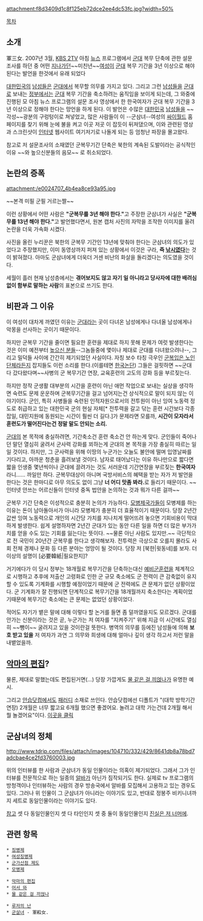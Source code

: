 attachment:f8d3409d1c8f125eb72dce2ee4dc53fc.jpg?width=50%

[[목차]]
== 소개 ==
軍三女. 2007년 3월, [[KBS 2TV]] 아침 [[뉴스]] 프로그램에서 [[군대]] 복무 단축에 관한 설문 조사를 하던 중 어떤 [[지나가던]]~~미친년~~[[여성]]이 [[군대]] 복무 기간을 3년 이상으로 해야된다는 발언을 한것에서 유래 되었다

[[대한민국]]의 [[남성]]들은 [[군대]]에서 복무할 의무를 가지고 있다. 그리고 그런 [[남성]]들을 [[군대]]로 보내는 [[정부]]에서는 [[군대]] 복무 기간을 축소하려는 움직임을 보이게 되는데, 그 와중에 진행된 모 아침 뉴스 프로그램의 설문 조사 영상에서 한 한국여자가 군대 복무 기간을 3년 이상으로 정해야 한다는 망언을 하게 된다. 이 발언은 수많은 [[대한민국]] [[남성]]들을 ~~각성~~광분의 구렁텅이로 쳐넣었고, 많은 사람들이 이 --군삼녀--여성의 [[싸이월드]] 홈페이지를 찾기 위해 눈에 불을 켜고 이곳 저곳 이 잡듯이 뒤져댔으며, 이와 관련된 영상과 스크린샷이 [[인터넷]] 웹사이트 여기저기로 나돌게 되는 등 엄청난 파장을 몰고왔다.

참고로 저 설문조사의 소재였던 군복무기간 단축은 북한의 계속된 도발이라는 공식적인 이유 ~~와 높으신분들의 음모~~ 로 취소되었다.

== 논란의 증폭 ==
attachment:/e0024707_4b4ea8ce93a95.jpg

~~본격 미필 군필 거르는짤~~

이런 상황에서 어떤 사람은 '''"군복무를 3년 해야 한다."'''고 주장한 군삼녀가 사실은 '''"군복무를 13년 해야 한다."'''고 발언했다면서, 원본 캡처 사진의 자막을 조작한 이미지를 올려 논란을 더욱 가속화 시켰다.

사진을 올린 누리꾼은 북한의 군복무 기간인 13년에 맞춰야 한다는 군삼녀의 의도가 있었다고 주장했지만, 이미 동영상까지 퍼져 있는 상황에서 이것은 구라, '''즉 [[낚시]]였다'''는 것이 밝혀졌다.  아마도 군삼녀에게 더욱더 거센 비난의 화살을 돌리겠다는 의도였을 것이다.

세월이 흘러 현재 남성층에서는 '''겪어보지도 않고 자기 일 아니라고 당사자에 대한 배려심 없이 함부로 말하는 사람'''의 표본으로 쓰기도 한다. 

== 비판과 그 이유  ==
이 여성이 대차게 까였던 이유는 [[군대]]라는 곳이 다녀온 남성에게나 다녀올 남성에게나 악몽을 선사하는 곳이기 때문이다. 

하지만 군복무 기간을 줄이면 필요한 훈련을 제대로 하지 못해 문제가 여럿 발생한다는 것은 이미 예전부터 [[높으신 분들]]--그놈들중에 몇이나 제대로 군대를 다녀왔으려나--, 그리고 밀덕들 사이에 간간히 제기되었던 사실이다. 자칭 보수 타칭 극우인 [[대한민국어버이연합|군복입은 노인 단체]]라든지 잡지들도 이런 소리를 한다.(이를테면 [[한국논단]]) 그들은 걸핏하면 ~~군대 다 갔다왔다며~~사병의 군 복무기간 연장, 교육훈련의 고도의 강화 등을 부르짖는다.
 
하지만 정작 군생활 대부분의 시간을 훈련이 아닌 애먼 작업으로 보내는 실상을 생각하면 숙련도 문제 운운하며 군복무기간을 걸고 넘어지는건 상식적으로 말이 되지 않는 이야기이다. 군인, 특히 사병들을 숙련된 인적자원으로서의 전투원이 아닌 잉여 노동력 정도로 취급하고 있는 대한민국 군의 현실 자체[* 전투력을 갈고 닦는 훈련 시간보다 각종 잡일, 대민지원에 동원되는 시간이 훨씬 더 길다.]가 문제라면 모를까, '''시간이 모자라서 훈련도가 떨어진다는건 정말 말도 안되는 소리.'''

[[군대]]의 본 목적에 충실하려면, 기간축소건 훈련 축소건 안 하는게 맞다. 군인들이 죽어나던 말던 열심히 굴려서 군사력 강화를 꾀하는게 군대의 본 목적을 가장 충실히 따르는 일일 것이다. 하지만, 그 군사력을 위해 이땅의 누군가는 오늘도 불안에 떨며 입영날짜를 기다리고, 아까운 청춘을 흘려보낼 것이다. 남자로 태어났다는 이유 하나만으로 짧다면 짧을 인생중 몇년씩이나 군대에 끌려가는 것도 서러운데 기간연장을 부르짖는 '''한국여자''' 라니...... 까일만 하다. 군복무대상이 아니며 국방서비스의 혜택을 받는 자가 저 발언을 한다는 것은 한마디로 아무 의도도 없이 그냥 '''너 어디 맛좀 봐라.'''로 들리기 때문이다. ~~인터넷 안쓰는 어르신들이 인터넷 중독 법안을 논의하는 것과 뭐가 다른 걸까~~

군복무 기간 단축은 이성적으로 충분히 논의가 가능하다. [[모병제]]국가들이 모병제를 하는 이유는 돈이 남아돌아서가 아니라 모병제가 충분히 더 효율적이기 때문이다. 당장 2년간 값싼 잉여 노동력으로 개인의 시간당 가치를 지나치게 떨어뜨려 놓으면 기회비용이 막대하게 발생한다. 쉽게 설명하자면 2년간 군대가 있는 동안 다른 일을 하면 더 많은 부가가치를 얻을 수도 있는 기회를 잃는다는 뜻이다. ~~물론 아닌 사람도 있지만.~~ 극단적으로 전 국민이 20년간 군복무를 한다고 생각해보자. 전투력은 극상으로 오를지 몰라도 사회 전체 경제나 문화 등 다른 분야는 엉망이 될 것이다. 당장 저 [북한|윗동네]를 보자. 더 이상의 설명이 [必要韓紙|필요한지]?

거기에다가 이 당시 정부는 18개월로 복무기간을 단축하는대신 [[예비군훈련]]을 체계적으로 시행하고 추후에 저출산 고령화로 인한 군 규모 축소에도 군 전력이 큰 감축없이 유지할 수 있도록 기계화를 시행할 예정이었기 때문에 군 전력에도 큰 문제가 없던 상황이었다. 군 기계화가 잘 진행되면 단계적으로 복무기간을 18개월까지 축소한다는 계획이었기때문에 복무기간 축소에는 큰 문제는 없었던 상황이었다.

적어도 자기가 뱉은 말에 대해 이렇다 할 논거를 들면 좀 덜까였을지도 모르겠다. 군대를 안가는 신분이라는 것은 곧, 누군가는 저 여자를 "지켜주기" 위해 지금 이 시간에도 열심히 ~~뺑이~~ 굴려지고 있을 것이란걸 뜻한다. 병역의 의무를 등에진 남성들에 의해 '''보호 받고 있을''' 저 여자가 과연 그 의무와 희생에 대해 얼마나 깊이 생각 하고서 저런 말을 내뱉었을까.

== [[악마의 편집]]? ==
물론, 제대로 말했는데도 편집된거면(...) 당장 가깝게도 [[물 같은 걸 끼얹나]]가 유명한 예시.

그리고 [[안습닷컴]]에서도 [[패러디]] 소재로 쓰인다. 안습닷컴에선 디폴트가 "(대학 방학기간 연장) 2개월은 너무 짧고요 6개월 했으면 좋겠어요. 놀려고 대학 가는건데 2개월 해서 뭘 놀겠어요"이다. [http://www.anseup.com/bbs/board.php?bo_table=celebs&wr_id=73 이곳을 클릭]

== 군삼녀의 정체 ==
http://www.tdrip.com/files/attach/images/104710/332/429/8641db8a78bd7adcbae4ce2fd3760003.jpg

위의 인터뷰를 한 사람과 군삼녀가 동일 인물이라는 의혹이 제기되었다. 그래서 그가 인터뷰를 전문적으로 하는 일종의 [[알바]]가 아닌가 짐작되기도 한다. 실제로 tv 프로그램의 방청객이나 인터뷰하는 사람의 경우 방송국에서 알바를 모집해서 고용하고 있는 경우도 있다. 그러나 위 인물이 그 군삼녀가 아니라는 이야기도 있고, 반대로 정봉주 비키니녀까지 세트로 동일인물이라는 이야기도 있다.

[http://bbs2.ruliweb.daum.net/gaia/do/ruliweb/default/325/read?bbsId=G005&articleId=13675701&itemId=143 참고] 셋 다 동일인물인지 셋 다 타인인지 셋 중 둘이 동일인물인지 [[진실은 저 너머에]].

== 관련 항목 ==

 * [[징병제]]
 * [[여성징병제]]
 * [[군가산점 제도]]
 * [[모병제]]

 * [[악마의 편집]]
 * [[어서 와]]
 * [[물 같은 걸 끼얹나]]

 * [[루저의 난]]
 * [[군살녀]] - 軍殺女.
